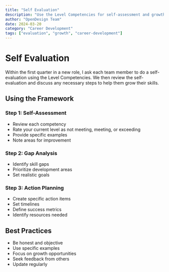```yaml
---
title: "Self Evaluation"
description: "Use the Level Competencies for self-assessment and growth planning"
author: "OpenDesign Team"
date: 2024-03-20
category: "Career Development"
tags: ["evaluation", "growth", "career-development"]
---
```


# Self Evaluation

<div class="bg-[#f6f8fa] border border-[#e5e7eb] rounded-lg p-6 my-8">
  <p class="text-[17px] leading-7 text-[#1a1f36]">
Within the first quarter in a new role, I ask each team member to do a self-evaluation using the Level Competencies.  We then review the self-evaluation and discuss any necessary steps to help them grow their skills.
  </p>
</div>

## Using the Framework

### Step 1: Self-Assessment
- Review each competency
- Rate your current level as not meeting, meeting, or exceeding
- Provide specific examples
- Note areas for improvement

### Step 2: Gap Analysis
- Identify skill gaps
- Prioritize development areas
- Set realistic goals

### Step 3: Action Planning
- Create specific action items
- Set timelines
- Define success metrics
- Identify resources needed

## Best Practices

- Be honest and objective
- Use specific examples
- Focus on growth opportunities
- Seek feedback from others
- Update regularly